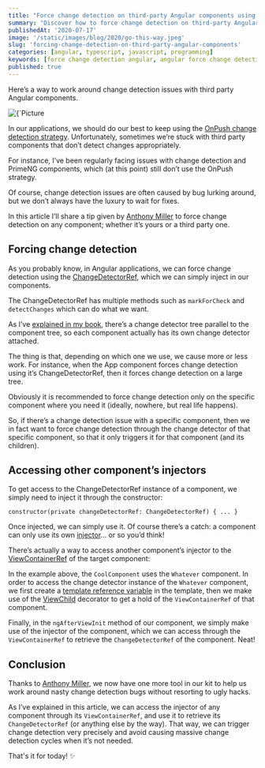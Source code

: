 ```yaml
---
title: "Force change detection on third-party Angular components using ChangeDetectorRef"
summary: "Discover how to force change detection on third-party Angular components with the ChangeDetectorRef."
publishedAt: '2020-07-17'
image: '/static/images/blog/2020/go-this-way.jpeg'
slug: 'forcing-change-detection-on-third-party-angular-components'
categories: [angular, typescript, javascript, programming]
keywords: [force change detection angular, angular force change detection, angular changedetectorref example, markforcheck angular, angular]
published: true
---
```


Here’s a way to work around change detection issues with third party Angular components.

<BlogPostCenteredContent>
  <Image
    alt={`Picture courtesy of https://unsplash.com/@35mm`}
    src={`/static/images/blog/2020/go-this-way.jpeg`}
    width={700}
    height={1050}
    priority
  />
</BlogPostCenteredContent>

In our applications, we should do our best to keep using the [OnPush change detection strategy](https://blog.angular-university.io/onpush-change-detection-how-it-works/). Unfortunately, sometimes we’re stuck with third party components that don’t detect changes appropriately.

For instance, I’ve been regularly facing issues with change detection and PrimeNG components, which (at this point) still don’t use the OnPush strategy.

Of course, change detection issues are often caused by bug lurking around, but we don’t always have the luxury to wait for fixes.

In this article I’ll share a tip given by [Anthony Miller](https://twitter.com/nthonymiller/status/1283218988923682816) to force change detection on any component; whether it’s yours or a third party one.

## Forcing change detection

As you probably know, in Angular applications, we can force change detection using the [ChangeDetectorRef](https://angular.io/api/core/ChangeDetectorRef), which we can simply inject in our components.

The ChangeDetectorRef has multiple methods such as `markForCheck` and `detectChanges` which can do what we want.

As I’ve [explained in my book](https://www.amazon.com/Learn-TypeScript-Building-Applications-understanding/dp/1789615860?tag=dsebastien00-20), there’s a change detector tree parallel to the component tree, so each component actually has its own change detector attached.

The thing is that, depending on which one we use, we cause more or less work. For instance, when the App component forces change detection using it’s ChangeDetectorRef, then it forces change detection on a large tree.

Obviously it is recommended to force change detection only on the specific component where you need it (ideally, nowhere, but real life happens).

So, if there’s a change detection issue with a specific component, then we in fact want to force change detection through the change detector of that specific component, so that it only triggers it for that component (and its children).

## Accessing other component’s injectors

To get access to the ChangeDetectorRef instance of a component, we simply need to inject it through the constructor:

```
constructor(private changeDetectorRef: ChangeDetectorRef) { ... }
```

Once injected, we can simply use it. Of course there’s a catch: a component can only use its own [injector](https://angular.io/guide/dependency-injection)… or so you’d think!

There’s actually a way to access another component’s injector to the [ViewContainerRef](https://angular.io/api/core/ViewContainerRef) of the target component:

<Gist gistLink="dsebastien/412fd510987d244c0306e3561406441d" />

In the example above, the `CoolComponent` uses the `Whatever` component. In order to access the change detector instance of the `Whatever` component, we first create a [template reference variable](https://angular.io/guide/template-syntax) in the template, then we make use of the [ViewChild](https://angular.io/api/core/ViewChild) decorator to get a hold of the `ViewContainerRef` of that component.

Finally, in the `ngAfterViewInit` method of our component, we simply make use of the injector of the component, which we can access through the `ViewContainerRef` to retrieve the `ChangeDetectorRef` of the component. Neat!

## Conclusion

Thanks to [Anthony Miller](https://twitter.com/nthonymiller), we now have one more tool in our kit to help us work around nasty change detection bugs without resorting to ugly hacks.

As I’ve explained in this article, we can access the injector of any component through its `ViewContainerRef`, and use it to retrieve its `ChangeDetectorRef` (or anything else by the way). That way, we can trigger change detection very precisely and avoid causing massive change detection cycles when it’s not needed.

That's it for today! ✨

<BlogPostSignature />
